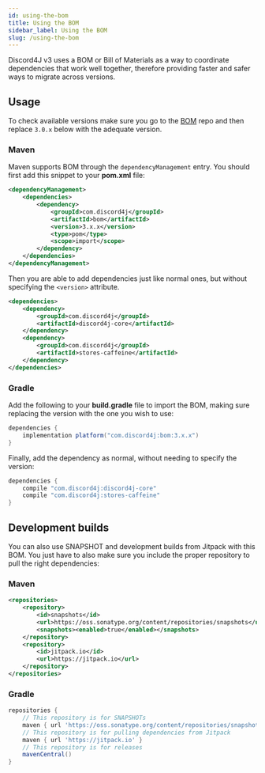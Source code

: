 ```yaml
---
id: using-the-bom
title: Using the BOM
sidebar_label: Using the BOM
slug: /using-the-bom
---
```


Discord4J v3 uses a BOM or Bill of Materials as a way to coordinate dependencies that work well together, therefore providing faster and safer ways to migrate across versions.

## Usage

To check available versions make sure you go to the [BOM](https://github.com/Discord4J/BOM) repo and then replace `3.0.x` below with the adequate version.

### Maven

Maven supports BOM through the `dependencyManagement` entry. You should first add this snippet to your **pom.xml** file:

```xml
<dependencyManagement>
    <dependencies>
        <dependency>
            <groupId>com.discord4j</groupId>
            <artifactId>bom</artifactId>
            <version>3.x.x</version>
            <type>pom</type>
            <scope>import</scope>
        </dependency>
    </dependencies>
</dependencyManagement>
```

Then you are able to add dependencies just like normal ones, but without specifying the `<version>` attribute.

```xml
<dependencies>
    <dependency>
        <groupId>com.discord4j</groupId>
        <artifactId>discord4j-core</artifactId>
    </dependency>
    <dependency>
        <groupId>com.discord4j</groupId>
        <artifactId>stores-caffeine</artifactId>
    </dependency>
</dependencies>
```

### Gradle

Add the following to your **build.gradle** file to import the BOM, making sure replacing the version with the one you wish to use:

```groovy
dependencies {
    implementation platform("com.discord4j:bom:3.x.x")
}
```

Finally, add the dependency as normal, without needing to specify the version:

```groovy
dependencies {
    compile "com.discord4j:discord4j-core"
    compile "com.discord4j:stores-caffeine"
}
```

## Development builds

You can also use SNAPSHOT and development builds from Jitpack with this BOM. You just have to also make sure you include the proper repository to pull the right dependencies:

### Maven

```xml
<repositories>
    <repository>
        <id>snapshots</id>
        <url>https://oss.sonatype.org/content/repositories/snapshots</url>
        <snapshots><enabled>true</enabled></snapshots>
    </repository>
    <repository>
        <id>jitpack.io</id>
        <url>https://jitpack.io</url>
    </repository>
</repositories>
```

### Gradle

```groovy
repositories {
    // This repository is for SNAPSHOTs
    maven { url 'https://oss.sonatype.org/content/repositories/snapshots' }
    // This repository is for pulling dependencies from Jitpack
    maven { url 'https://jitpack.io' }
    // This repository is for releases
    mavenCentral()
}
```
